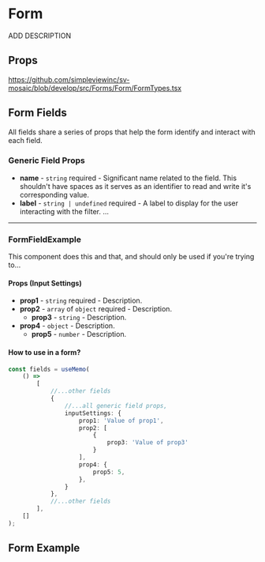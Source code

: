 
<Meta title='Components/Form/Readme' />

# Form

ADD DESCRIPTION

## Props

https://github.com/simpleviewinc/sv-mosaic/blob/develop/src/Forms/Form/FormTypes.tsx

## Form Fields

All fields share a series of props that help the form identify and interact with each field.

### Generic Field Props
* **name** - `string` required - Significant name related to the field. This shouldn't have spaces as it serves as an identifier to read and write it's corresponding value.
* **label** - `string | undefined` required - A label to display for the user interacting with the filter.
...

---
### FormFieldExample
This component does this and that, and should only be used if you're trying to...

#### Props (Input Settings)
* **prop1** - `string` required - Description.
* **prop2** - `array` of `object` required - Description.
	* **prop3** - `string` - Description.
* **prop4** - `object` - Description.
	* **prop5** - `number` - Description.

#### How to use in a form?
```ts
const fields = useMemo(
	() => 
		[
			//...other fields
			{
				//...all generic field props,
				inputSettings: {
					prop1: 'Value of prop1',
					prop2: [
						{
							prop3: 'Value of prop3'
						}
					],
					prop4: {
						prop5: 5,
					},
				}
			},
			//...other fields
		],
	[]
);
```

	

## Form Example

<Preview withSource='none'>
  <stories.Playground />
</Preview>